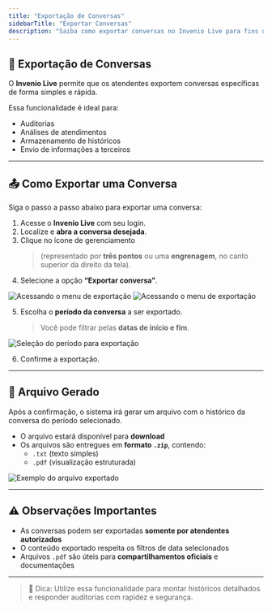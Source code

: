 ```yaml
---
title: "Exportação de Conversas"
sidebarTitle: "Exportar Conversas"
description: "Saiba como exportar conversas no Invenio Live para fins de auditoria, análise ou armazenamento."
---
```


## 💬 Exportação de Conversas

O **Invenio Live** permite que os atendentes exportem conversas específicas de forma simples e rápida.

Essa funcionalidade é ideal para:

- Auditorias  
- Análises de atendimentos  
- Armazenamento de históricos  
- Envio de informações a terceiros  

---

## 📤 Como Exportar uma Conversa

Siga o passo a passo abaixo para exportar uma conversa:

1. Acesse o **Invenio Live** com seu login.  
2. Localize e **abra a conversa desejada**.  
3. Clique no ícone de gerenciamento  
   > (representado por **três pontos** ou uma **engrenagem**, no canto superior da direito da tela).  
4. Selecione a opção **“Exportar conversa”**.

![Acessando o menu de exportação](https://robbublob.blob.core.windows.net/docs/menuexport.png)
![Acessando o menu de exportação](https://robbublob.blob.core.windows.net/docs/exportconversa1.png)

5. Escolha o **período da conversa** a ser exportado.  
   > Você pode filtrar pelas **datas de início e fim**.

![Seleção do período para exportação](https://robbublob.blob.core.windows.net/docs/exportarconversa.png)

6. Confirme a exportação.

---

## 📁 Arquivo Gerado

Após a confirmação, o sistema irá gerar um arquivo com o histórico da conversa do período selecionado.

- O arquivo estará disponível para **download**
- Os arquivos são entregues em **formato `.zip`**, contendo:
  - `.txt` (texto simples)
  - `.pdf` (visualização estruturada)

![Exemplo do arquivo exportado](https://robbublob.blob.core.windows.net/docs/relatconversas.png)

---

## ⚠️ Observações Importantes

- As conversas podem ser exportadas **somente por atendentes autorizados**
- O conteúdo exportado respeita os filtros de data selecionados
- Arquivos `.pdf` são úteis para **compartilhamentos oficiais** e documentações

---

> 🎯 Dica: Utilize essa funcionalidade para montar históricos detalhados e responder auditorias com rapidez e segurança.


